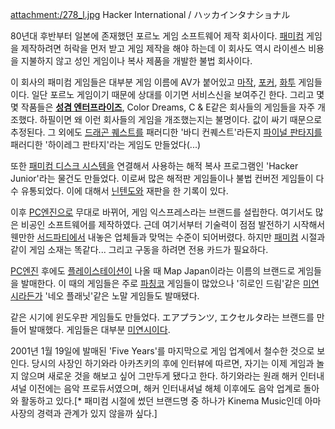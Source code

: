 attachment:/278_l.jpg
Hacker International / ハッカインタナショナル

80년대 후반부터 일본에 존재했던 포르노 게임 소프트웨어 제작 회사이다. [[패미컴]] 게임을 제작하려면 허락을 먼저 받고 게임 제작을 해야 하는데 이 회사도 역시 라이센스 비용을 지불하지 않고 성인 게임이나 복사 제품을 개발한 불법 회사이다.

이 회사의 패미컴 게임들은 대부분 게임 이름에 AV가 붙어있고 [[마작]], [[포커]], [[화투]] 게임들이다. 일단 포르노 게임이기 때문에 상대를 이기면 서비스신을 보여주긴 한다. 그리고 몇몇 작품들은 '''[[성겸 엔터프라이즈]]''', Color Dreams, C & E같은 회사들의 게임들을 자주 개조했다. 하필이면 왜 이런 회사들의 게임을 개조했는지는 불명이다. 값이 싸기 때문으로 추정된다. 그 외에도 [[드래곤 퀘스트]]를 패러디한 '바디 컨퀘스트'라든지 [[파이널 판타지]]를 패러디한 '하이레그 판타지'라는 게임도 만들었다(...)

또한 [[패미컴 디스크 시스템]]을 연결해서 사용하는 해적 복사 프로그램인 'Hacker Junior'라는 물건도 만들었다. 이로써 많은 해적판 게임들이나 불법 컨버전 게임들이 다수 유통되었다. 이에 대해서 [[닌텐도]]와 재판을 한 기록이 있다.

이후 [[PC엔진]]으로 무대로 바뀌어, 게임 익스프레스라는 브랜드를 설립한다. 여기서도 많은 비공인 소프트웨어를 제작하였다. 근데 여기서부터 기술력이 점점 발전하기 시작해서 웬만한 [[서드파티]]에서 내놓은 업체들과 맞먹는 수준이 되어버렸다. 하지만 [[패미컴]] 시절과 같이 게임 소재는 똑같다... 그리고 구동을 하려면 전용 카드가 필요하다.

[[PC엔진]] 후에도 [[플레이스테이션]]이 나올 때 Map Japan이라는 이름의 브랜드로 게임들을 발매한다. 이 때의 게임들은 주로 [[파칭코]] 게임들이 많았으나 '히로인 드림'같은 [[미연시]]라든가 '네오 플래닛'같은 노말 게임들도 발매됐다.

같은 시기에 윈도우판 게임들도 만들었다. エアプランツ, エクセルタ라는 브랜드를 만들어 발매했다. 게임들은 대부분 [[미연시]]이다.

2001년 1월 19일에 발매된 'Five Years'를 마지막으로 게임 업계에서 철수한 것으로 보인다. 당시의 사장인 하기와라 아카츠키의 후에 인터뷰에 따르면, 자기는 이제 게임과 놀지 않으며 새로운 것을 해보고 싶어 그만두게 됐다고 한다. 하기와라는 원래 해커 인터내셔널 이전에는 음악 프로듀서였으며, 해커 인터내셔널 해체 이후에도 음악 업계로 돌아와 활동하고 있다.[* 패미컴 시절에 썼던 브랜드명 중 하나가 Kinema Music인데 아마 사장의 경력과 관계가 있지 않을까 싶다.]
